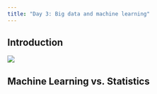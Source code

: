 ```yaml
---
title: "Day 3: Big data and machine learning"
---
```


## Introduction

![](images/paste-FA238456.png)

## Machine Learning vs. Statistics